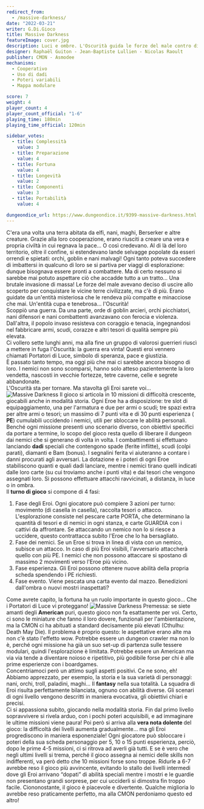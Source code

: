 ```yaml
---
redirect_from:
  - /massive-darkness/
date: "2022-03-21"
writer: G.Di.Gioco
title: Massive Darkness
featureImage: cover.jpg
description: Luci e ombre. L'Oscurità guida le forze del male contro di voi, Portatori di Luce. Sarete in grado di fermarla?
designer: Raphaël Guiton - Jean-Baptiste Lullien - Nicolas Raoult
publisher: CMON - Asmodee
mechanisms:
  - Cooperativo
  - Uso di dadi
  - Poteri variabili
  - Mappa modulare

score: 7
weight: 4
player_count: 4
player_count_official: "1-6"
playing_time: 180min
playing_time_official: 120min

sidebar_votes:
  - title: Complessità
    value: 3
  - title: Preparazione
    value: 4
  - title: Fortuna
    value: 4
  - title: Longevità
    value: 2
  - title: Componenti
    value: 3
  - title: Portabilità
    value: 4

dungeondice_url: https://www.dungeondice.it/9399-massive-darkness.html
---
```


<Setting>
  C'era una volta una terra abitata da elfi, nani, maghi, Berserker e altre
  creature. Grazie alla loro cooperazione, erano riusciti a creare una vera e
  propria civiltà in cui regnava la pace... O così credevano. Al di là del loro
  territorio, oltre il confine, si estendevano lande selvagge popolate da esseri
  orrendi e spietati: orchi, goblin e nani malvagi! Ogni tanto poteva succedere
  di imbattersi in qualcuno di loro se si partiva per viaggi di esplorazione:
  dunque bisognava essere pronti a combattere. Ma di certo nessuno si sarebbe
  mai potuto aspettare ciò che accadde tutto a un tratto... Una brutale
  invasione di massa! Le forze del male avevano deciso di uscire allo scoperto
  per conquistare le vicine terre civilizzate, ma c'è di più. Erano guidate da
  un'entità misteriosa che le rendeva più compatte e minacciose che mai.
  Un'entità cupa e tenebrosa... l'Oscurità! <br />
  Scoppiò una guerra. Da una parte, orde di goblin arcieri, orchi picchiatori, nani
  difensori e nani combattenti avanzavano con ferocia e violenza. Dall'altra, il
  popolo invaso resisteva con coraggio e tenacia, ingegnandosi nel fabbricare armi,
  scudi, corazze e altri tesori di qualità sempre più elevata. <br />
  Ci vollero sette lunghi anni, ma alla fine un gruppo di valorosi guerrieri
  riuscì a mettere in fuga l'Oscurità: la guerra era vinta! Questi eroi vennero
  chiamati Portatori di Luce, simbolo di speranza, pace e giustizia. <br />
  È passato tanto tempo, ma oggi più che mai ci sarebbe ancora bisogno di loro. I
  nemici non sono scomparsi, hanno solo atteso pazientemente la loro vendetta, nascosti
  in vecchie fortezze, tetre caverne, celle e segrete abbandonate. <br />
  L'Oscurità sta per tornare. Ma stavolta gli Eroi sarete voi…
</Setting>

<img src="./game1.jpg" alt="Massive Darkness" />

<Rules>
  Il gioco si articola in 10 missioni di difficoltà crescente, giocabili anche
  in modalità storia. Ogni Eroe ha a disposizione: tre slot di equipaggiamento,
  una per l'armatura e due per armi o scudi; tre spazi extra per altre armi o
  tesori; un massimo di 7 punti vita e di 30 punti esperienza (
  <strong>PE</strong>) cumulabili uccidendo i nemici, utili per sbloccare le
  abilità personali. Benché ogni missione presenti uno scenario diverso, con
  obiettivi specifici da portare a termine, lo scopo del gioco resta quello di
  liberare il dungeon dai nemici che si generano di volta in volta. I
  combattimenti si effettuano lanciando <strong>dadi</strong> speciali che
  contengono spade (ferite inflitte), scudi (colpi parati), diamanti e Bam
  (bonus). I segnalini ferita vi aiuteranno a contare i danni procurati agli
  avversari. La dotazione e i poteri di ogni Eroe stabiliscono quanti e quali
  dadi lanciare, mentre i nemici tirano quelli indicati dalle loro carte (su cui
  troviamo anche i punti vita) e dai tesori che vengono assegnati loro. Si
  possono effettuare attacchi ravvicinati, a distanza, in luce o in ombra.
  <br />
  Il <strong>turno di gioco</strong> si compone di 4 fasi: <br />
  <ol>
    <li>
      Fase degli Eroi. Ogni giocatore può compiere 3 azioni per turno: movimento
      (di casella in casella), raccolta tesori o attacco. L'esplorazione
      consiste nel pescare carte PORTA, che determinano la quantità di tesori e
      di nemici in ogni stanza, e carte GUARDIA con i cattivi da affrontare. Se
      attaccando un nemico non lo si riesce a uccidere, questo contrattacca
      subito l'Eroe che lo ha bersagliato.
    </li>
    <li>
      Fase dei nemici. Se un Eroe si trova in linea di vista con un nemico,
      subisce un attacco. In caso di più Eroi visibili, l'avversario attaccherà
      quello con più PE. I nemici che non possono attaccare si spostano di
      massimo 2 movimenti verso l'Eroe più vicino.
    </li>
    <li>
      Fase esperienza. Gli Eroi possono ottenere nuove abilità della propria
      scheda spendendo i PE richiesti.
    </li>
    <li>
      Fase evento. Viene pescata una carta evento dal mazzo. Benedizioni
      dall'ombra o nuovi mostri inaspettati?
    </li>
  </ol>
  Come avrete capito, la fortuna ha un ruolo importante in questo gioco... Che i
  Portatori di Luce vi proteggano!
</Rules>

<img src="./game2.jpg" alt="Massive Darkness" />

<Feedback>
  Premessa: se siete amanti degli <strong>American</strong> puri, questo gioco
  non fa esattamente per voi. Certo, ci sono le miniature che fanno il loro
  dovere, funzionali per l'ambientazione, ma la CMON ci ha abituati a standard
  decisamente più elevati (Cthulhu: Death May Die). Il problema è proprio
  questo: le aspettative erano alte ma non c'è stato l'effetto wow. Potrebbe
  essere un dungeon crawler ma non lo è, perché ogni missione ha già un suo
  set-up di partenza sulle tessere modulari, quindi l'esplorazione è limitata.
  Potrebbe essere un American ma via via tende a diventare noioso e ripetitivo,
  più godibile forse per chi è alle prime esperienze con i boardgames.
  <br />
  Concentriamoci però un attimo sugli aspetti positivi. Ce ne sono, eh! Abbiamo
  apprezzato, per esempio, la storia e la sua varietà di personaggi: nani,
  orchi, troll, paladini, maghi... Il <strong>fantasy</strong> nella sua
  totalità. La squadra di Eroi risulta perfettamente bilanciata, ognuno con
  abilità diverse. Gli scenari di ogni livello vengono descritti in maniera
  evocativa, gli obiettivi chiari e precisi. <br />
  Ci si appassiona subito, giocando nella modalità storia. Fin dal primo livello
  sopravvivere si rivela arduo, con i pochi poteri acquisibili, e ad immaginare le
  ultime missioni viene paura! Poi però si arriva alla <strong>
    vera nota dolente
  </strong> del gioco: la difficoltà dei livelli aumenta gradualmente... ma gli Eroi
  progrediscono in maniera esponenziale! Ogni giocatore può sbloccare i poteri della
  sua scheda personaggio per 5, 10 o 15 punti esperienza, perciò, dopo le prime 4-5
  missioni, ci si ritrova ad averli già tutti. E se è vero che negli ultimi livelli
  si trema, perché il gioco assegna ai nemici delle skills non indifferenti, va però
  detto che 10 missioni forse sono troppe. Ridurle a 6-7 avrebbe reso il gioco più
  avvincente, evitando lo stallo dei livelli intermedi dove gli Eroi arrivano “dopati”
  di abilità speciali mentre i mostri e le guardie non presentano grandi sorprese,
  per cui ucciderli si dimostra fin troppo facile. Ciononostante, il gioco è piacevole
  e divertente. Qualche miglioria lo avrebbe reso praticamente perfetto, ma alla
  CMON perdoniamo questo ed altro!
</Feedback>

<Instagram id="CbXJdqGDZ_L" />
